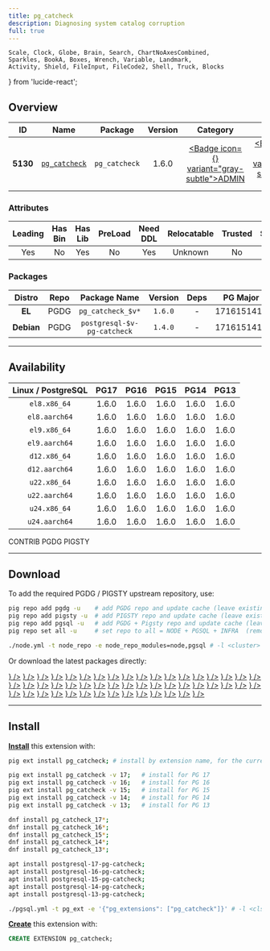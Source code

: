 ```yaml
---
title: pg_catcheck
description: Diagnosing system catalog corruption
full: true
---
```


    Scale, Clock, Globe, Brain, Search, ChartNoAxesCombined,
    Sparkles, BookA, Boxes, Wrench, Variable, Landmark,
    Activity, Shield, FileInput, FileCode2, Shell, Truck, Blocks
} from 'lucide-react';

## Overview

| <TooltipIconButton tooltip="Extension unique identifier" side="top">ID</TooltipIconButton> | <TooltipIconButton tooltip="Extension name" side="top">Name</TooltipIconButton> | <TooltipIconButton tooltip="Package name for installation" side="top">Package</TooltipIconButton> | <TooltipIconButton tooltip="Latest available extension version" side="top">Version</TooltipIconButton> | <TooltipIconButton tooltip="Extension category" side="top">Category</TooltipIconButton> | <TooltipIconButton tooltip="Open source license" side="top">License</TooltipIconButton> | <TooltipIconButton tooltip="Programming language" side="top">Lang</TooltipIconButton> |
|:--------:|:--------:|:----------:|:--------------:|:---------------------------------------:|:------------------------------------------------------:|:----:|
| **5130** | [`pg_catcheck`](https://github.com/EnterpriseDB/pg_catcheck) | `pg_catcheck` | 1.6.0 | <a href="/ext/admin" className="no-underline"><Badge icon={<Landmark />} variant="gray-subtle">ADMIN</Badge></a> | <a href="/ext/list/license#bsd-3-clause" className="no-underline"><Badge icon={<Scale />} variant="blue-subtle">BSD 3-Clause</Badge></a> | <a href="/ext/list/lang#c"><Badge icon={<FileCode2 />} variant="blue-subtle">C</Badge></a> |

### Attributes

| <TooltipIconButton tooltip="The Primary Leading extension in the Package" side="top">Leading</TooltipIconButton> | <TooltipIconButton tooltip="Contains binary utils" side="top">Has Bin</TooltipIconButton> | <TooltipIconButton tooltip="Contains .so shared library files" side="top">Has Lib</TooltipIconButton> | <TooltipIconButton tooltip="Requires preloading via shared_preload_libraries" side="top">PreLoad</TooltipIconButton> | <TooltipIconButton tooltip="Requires CREATE EXTENSION DDL command" side="top">Need DDL</TooltipIconButton> | <TooltipIconButton tooltip="Can be installed in any schema" side="top">Relocatable</TooltipIconButton> | <TooltipIconButton tooltip="Can be created by non-superuser" side="top">Trusted</TooltipIconButton> | <TooltipIconButton tooltip="Schemas used by this extension" side="top">Schemas</TooltipIconButton> |
|:-------:|:-------:|:-------:|:-------:|:--------:|:-----------:|:-------:|:-------:|
| Yes | No | Yes | No | Yes | Unknown | No | - |

### Packages

| <TooltipIconButton tooltip="Linux distribution family, EL or Debian" side="top">Distro</TooltipIconButton> | <TooltipIconButton tooltip="Package repository" side="top">Repo</TooltipIconButton> | <TooltipIconButton tooltip="The RPM/DEB Package Name Pattern (replace $v with real pg major)" side="top">Package Name</TooltipIconButton> | <TooltipIconButton tooltip="Latest package version" side="top">Version</TooltipIconButton> | <TooltipIconButton tooltip="RPM/DEB Package dependencies" side="top">Deps</TooltipIconButton> | <TooltipIconButton tooltip="Available in these PostgreSQL Major Versions" side="top">PG Major</TooltipIconButton> |
|:----------:|:--------:|:------------------------:|:-----------:|:------------:|:------------------:|
|   **EL**   | <Badge variant="blue-subtle"><span className="font-bold">PGDG</span></Badge> | `pg_catcheck_$v*` | `1.6.0` | - | <Badge variant="green-subtle">17</Badge><Badge variant="green-subtle">16</Badge><Badge variant="green-subtle">15</Badge><Badge variant="green-subtle">14</Badge><Badge variant="green-subtle">13</Badge> |
| **Debian** | <Badge variant="blue-subtle"><span className="font-bold">PGDG</span></Badge> | `postgresql-$v-pg-catcheck` | `1.4.0` | - | <Badge variant="green-subtle">17</Badge><Badge variant="green-subtle">16</Badge><Badge variant="green-subtle">15</Badge><Badge variant="green-subtle">14</Badge><Badge variant="green-subtle">13</Badge> |



------

## Availability

| <TooltipIconButton tooltip="Linux Distro Arch / PostgreSQL Major Version" side="top">Linux / PostgreSQL </TooltipIconButton> | **PG17** | **PG16** | **PG15** | **PG14** | **PG13** |
|:-----:|:-----:|:-----:|:-----:|:-----:|:-----:|
| `el8.x86_64` | <Badge variant="blue-subtle">1.6.0</Badge> | <Badge variant="blue-subtle">1.6.0</Badge> | <Badge variant="blue-subtle">1.6.0</Badge> | <Badge variant="blue-subtle">1.6.0</Badge> | <Badge variant="blue-subtle">1.6.0</Badge> |
| `el8.aarch64` | <Badge variant="blue-subtle">1.6.0</Badge> | <Badge variant="blue-subtle">1.6.0</Badge> | <Badge variant="blue-subtle">1.6.0</Badge> | <Badge variant="blue-subtle">1.6.0</Badge> | <Badge variant="blue-subtle">1.6.0</Badge> |
| `el9.x86_64` | <Badge variant="blue-subtle">1.6.0</Badge> | <Badge variant="blue-subtle">1.6.0</Badge> | <Badge variant="blue-subtle">1.6.0</Badge> | <Badge variant="blue-subtle">1.6.0</Badge> | <Badge variant="blue-subtle">1.6.0</Badge> |
| `el9.aarch64` | <Badge variant="blue-subtle">1.6.0</Badge> | <Badge variant="blue-subtle">1.6.0</Badge> | <Badge variant="blue-subtle">1.6.0</Badge> | <Badge variant="blue-subtle">1.6.0</Badge> | <Badge variant="blue-subtle">1.6.0</Badge> |
| `d12.x86_64` | <Badge variant="blue-subtle">1.6.0</Badge> | <Badge variant="blue-subtle">1.6.0</Badge> | <Badge variant="blue-subtle">1.6.0</Badge> | <Badge variant="blue-subtle">1.6.0</Badge> | <Badge variant="blue-subtle">1.6.0</Badge> |
| `d12.aarch64` | <Badge variant="blue-subtle">1.6.0</Badge> | <Badge variant="blue-subtle">1.6.0</Badge> | <Badge variant="blue-subtle">1.6.0</Badge> | <Badge variant="blue-subtle">1.6.0</Badge> | <Badge variant="blue-subtle">1.6.0</Badge> |
| `u22.x86_64` | <Badge variant="blue-subtle">1.6.0</Badge> | <Badge variant="blue-subtle">1.6.0</Badge> | <Badge variant="blue-subtle">1.6.0</Badge> | <Badge variant="blue-subtle">1.6.0</Badge> | <Badge variant="blue-subtle">1.6.0</Badge> |
| `u22.aarch64` | <Badge variant="blue-subtle">1.6.0</Badge> | <Badge variant="blue-subtle">1.6.0</Badge> | <Badge variant="blue-subtle">1.6.0</Badge> | <Badge variant="blue-subtle">1.6.0</Badge> | <Badge variant="blue-subtle">1.6.0</Badge> |
| `u24.x86_64` | <Badge variant="blue-subtle">1.6.0</Badge> | <Badge variant="blue-subtle">1.6.0</Badge> | <Badge variant="blue-subtle">1.6.0</Badge> | <Badge variant="blue-subtle">1.6.0</Badge> | <Badge variant="blue-subtle">1.6.0</Badge> |
| `u24.aarch64` | <Badge variant="blue-subtle">1.6.0</Badge> | <Badge variant="blue-subtle">1.6.0</Badge> | <Badge variant="blue-subtle">1.6.0</Badge> | <Badge variant="blue-subtle">1.6.0</Badge> | <Badge variant="blue-subtle">1.6.0</Badge> |

<Badge variant="green-subtle"><span className="font-black">CONTRIB</span></Badge> <Badge variant="blue-subtle"><span className="font-black">PGDG</span></Badge> <Badge variant="amber-subtle"><span className="font-black">PIGSTY</span></Badge>

------

## Download

To add the required PGDG / PIGSTY upstream repository, use:

```bash tab="pig"
pig repo add pgdg -u    # add PGDG repo and update cache (leave existing repos)
pig repo add pigsty -u  # add PIGSTY repo and update cache (leave existing repos)
pig repo add pgsql -u   # add PGDG + Pigsty repo and update cache (leave existing repos)
pig repo set all -u     # set repo to all = NODE + PGSQL + INFRA  (remove existing repos)
```
```bash tab="pigsty"
./node.yml -t node_repo -e node_repo_modules=node,pgsql # -l <cluster>
```

Or download the latest packages directly:

<Files>
    <Folder name="el8.x86_64">
        <a href="https://download.postgresql.org/pub/repos/yum/17/redhat/rhel-8-x86_64/pg_catcheck_17-1.6.0-1PGDG.rhel8.x86_64.rpm"><File name="pg_catcheck_17-1.6.0-1PGDG.rhel8.x86_64.rpm" icon={<Package className="text-emerald-500" />} /></a>
        <a href="https://download.postgresql.org/pub/repos/yum/16/redhat/rhel-8-x86_64/pg_catcheck_16-1.6.0-1PGDG.rhel8.x86_64.rpm"><File name="pg_catcheck_16-1.6.0-1PGDG.rhel8.x86_64.rpm" icon={<Package className="text-emerald-500" />} /></a>
        <a href="https://download.postgresql.org/pub/repos/yum/15/redhat/rhel-8-x86_64/pg_catcheck_15-1.6.0-1PGDG.rhel8.x86_64.rpm"><File name="pg_catcheck_15-1.6.0-1PGDG.rhel8.x86_64.rpm" icon={<Package className="text-emerald-500" />} /></a>
        <a href="https://download.postgresql.org/pub/repos/yum/14/redhat/rhel-8-x86_64/pg_catcheck_14-1.6.0-1PGDG.rhel8.x86_64.rpm"><File name="pg_catcheck_14-1.6.0-1PGDG.rhel8.x86_64.rpm" icon={<Package className="text-emerald-500" />} /></a>
        <a href="https://download.postgresql.org/pub/repos/yum/13/redhat/rhel-8-x86_64/pg_catcheck_13-1.6.0-1PGDG.rhel8.x86_64.rpm"><File name="pg_catcheck_13-1.6.0-1PGDG.rhel8.x86_64.rpm" icon={<Package className="text-emerald-500" />} /></a>
    </Folder>
    <Folder name="el8.aarch64">
        <a href="https://download.postgresql.org/pub/repos/yum/17/redhat/rhel-8-aarch64/pg_catcheck_17-1.6.0-1PGDG.rhel8.aarch64.rpm"><File name="pg_catcheck_17-1.6.0-1PGDG.rhel8.aarch64.rpm" icon={<Package className="text-orange-500" />} /></a>
        <a href="https://download.postgresql.org/pub/repos/yum/16/redhat/rhel-8-aarch64/pg_catcheck_16-1.6.0-1PGDG.rhel8.aarch64.rpm"><File name="pg_catcheck_16-1.6.0-1PGDG.rhel8.aarch64.rpm" icon={<Package className="text-orange-500" />} /></a>
        <a href="https://download.postgresql.org/pub/repos/yum/15/redhat/rhel-8-aarch64/pg_catcheck_15-1.6.0-1PGDG.rhel8.aarch64.rpm"><File name="pg_catcheck_15-1.6.0-1PGDG.rhel8.aarch64.rpm" icon={<Package className="text-orange-500" />} /></a>
        <a href="https://download.postgresql.org/pub/repos/yum/14/redhat/rhel-8-aarch64/pg_catcheck_14-1.6.0-1PGDG.rhel8.aarch64.rpm"><File name="pg_catcheck_14-1.6.0-1PGDG.rhel8.aarch64.rpm" icon={<Package className="text-orange-500" />} /></a>
        <a href="https://download.postgresql.org/pub/repos/yum/13/redhat/rhel-8-aarch64/pg_catcheck_13-1.6.0-1PGDG.rhel8.aarch64.rpm"><File name="pg_catcheck_13-1.6.0-1PGDG.rhel8.aarch64.rpm" icon={<Package className="text-orange-500" />} /></a>
    </Folder>
    <Folder name="el9.x86_64">
        <a href="https://download.postgresql.org/pub/repos/yum/17/redhat/rhel-9-x86_64/pg_catcheck_17-1.6.0-1PGDG.rhel9.x86_64.rpm"><File name="pg_catcheck_17-1.6.0-1PGDG.rhel9.x86_64.rpm" icon={<Package className="text-emerald-500" />} /></a>
        <a href="https://download.postgresql.org/pub/repos/yum/16/redhat/rhel-9-x86_64/pg_catcheck_16-1.6.0-1PGDG.rhel9.x86_64.rpm"><File name="pg_catcheck_16-1.6.0-1PGDG.rhel9.x86_64.rpm" icon={<Package className="text-emerald-500" />} /></a>
        <a href="https://download.postgresql.org/pub/repos/yum/15/redhat/rhel-9-x86_64/pg_catcheck_15-1.6.0-1PGDG.rhel9.x86_64.rpm"><File name="pg_catcheck_15-1.6.0-1PGDG.rhel9.x86_64.rpm" icon={<Package className="text-emerald-500" />} /></a>
        <a href="https://download.postgresql.org/pub/repos/yum/14/redhat/rhel-9-x86_64/pg_catcheck_14-1.6.0-1PGDG.rhel9.x86_64.rpm"><File name="pg_catcheck_14-1.6.0-1PGDG.rhel9.x86_64.rpm" icon={<Package className="text-emerald-500" />} /></a>
        <a href="https://download.postgresql.org/pub/repos/yum/13/redhat/rhel-9-x86_64/pg_catcheck_13-1.6.0-1PGDG.rhel9.x86_64.rpm"><File name="pg_catcheck_13-1.6.0-1PGDG.rhel9.x86_64.rpm" icon={<Package className="text-emerald-500" />} /></a>
    </Folder>
    <Folder name="el9.aarch64">
        <a href="https://download.postgresql.org/pub/repos/yum/17/redhat/rhel-9-aarch64/pg_catcheck_17-1.6.0-1PGDG.rhel9.aarch64.rpm"><File name="pg_catcheck_17-1.6.0-1PGDG.rhel9.aarch64.rpm" icon={<Package className="text-orange-500" />} /></a>
        <a href="https://download.postgresql.org/pub/repos/yum/16/redhat/rhel-9-aarch64/pg_catcheck_16-1.6.0-1PGDG.rhel9.aarch64.rpm"><File name="pg_catcheck_16-1.6.0-1PGDG.rhel9.aarch64.rpm" icon={<Package className="text-orange-500" />} /></a>
        <a href="https://download.postgresql.org/pub/repos/yum/15/redhat/rhel-9-aarch64/pg_catcheck_15-1.6.0-1PGDG.rhel9.aarch64.rpm"><File name="pg_catcheck_15-1.6.0-1PGDG.rhel9.aarch64.rpm" icon={<Package className="text-orange-500" />} /></a>
        <a href="https://download.postgresql.org/pub/repos/yum/14/redhat/rhel-9-aarch64/pg_catcheck_14-1.6.0-1PGDG.rhel9.aarch64.rpm"><File name="pg_catcheck_14-1.6.0-1PGDG.rhel9.aarch64.rpm" icon={<Package className="text-orange-500" />} /></a>
        <a href="https://download.postgresql.org/pub/repos/yum/13/redhat/rhel-9-aarch64/pg_catcheck_13-1.6.0-1PGDG.rhel9.aarch64.rpm"><File name="pg_catcheck_13-1.6.0-1PGDG.rhel9.aarch64.rpm" icon={<Package className="text-orange-500" />} /></a>
    </Folder>
    <Folder name="d12.x86_64">
        <a href="https://apt.postgresql.org/pub/repos/apt/pool/main/p/pg-catcheck/postgresql-17-pg-catcheck_1.6.0-1.pgdg120+1_arm64.deb"><File name="postgresql-17-pg-catcheck_1.6.0-1.pgdg120+1_arm64.deb" icon={<Box className="text-emerald-500" />} /></a>
        <a href="https://apt.postgresql.org/pub/repos/apt/pool/main/p/pg-catcheck/postgresql-16-pg-catcheck_1.6.0-1.pgdg120+1_arm64.deb"><File name="postgresql-16-pg-catcheck_1.6.0-1.pgdg120+1_arm64.deb" icon={<Box className="text-emerald-500" />} /></a>
        <a href="https://apt.postgresql.org/pub/repos/apt/pool/main/p/pg-catcheck/postgresql-15-pg-catcheck_1.6.0-1.pgdg120+1_arm64.deb"><File name="postgresql-15-pg-catcheck_1.6.0-1.pgdg120+1_arm64.deb" icon={<Box className="text-emerald-500" />} /></a>
        <a href="https://apt.postgresql.org/pub/repos/apt/pool/main/p/pg-catcheck/postgresql-14-pg-catcheck_1.6.0-1.pgdg120+1_arm64.deb"><File name="postgresql-14-pg-catcheck_1.6.0-1.pgdg120+1_arm64.deb" icon={<Box className="text-emerald-500" />} /></a>
        <a href="https://apt.postgresql.org/pub/repos/apt/pool/main/p/pg-catcheck/postgresql-13-pg-catcheck_1.6.0-1.pgdg120+1_arm64.deb"><File name="postgresql-13-pg-catcheck_1.6.0-1.pgdg120+1_arm64.deb" icon={<Box className="text-emerald-500" />} /></a>
    </Folder>
    <Folder name="d12.aarch64">
        <a href="https://apt.postgresql.org/pub/repos/apt/pool/main/p/pg-catcheck/postgresql-17-pg-catcheck_1.6.0-1.pgdg120+1_amd64.deb"><File name="postgresql-17-pg-catcheck_1.6.0-1.pgdg120+1_amd64.deb" icon={<Box className="text-orange-500" />} /></a>
        <a href="https://apt.postgresql.org/pub/repos/apt/pool/main/p/pg-catcheck/postgresql-16-pg-catcheck_1.6.0-1.pgdg120+1_amd64.deb"><File name="postgresql-16-pg-catcheck_1.6.0-1.pgdg120+1_amd64.deb" icon={<Box className="text-orange-500" />} /></a>
        <a href="https://apt.postgresql.org/pub/repos/apt/pool/main/p/pg-catcheck/postgresql-15-pg-catcheck_1.6.0-1.pgdg120+1_amd64.deb"><File name="postgresql-15-pg-catcheck_1.6.0-1.pgdg120+1_amd64.deb" icon={<Box className="text-orange-500" />} /></a>
        <a href="https://apt.postgresql.org/pub/repos/apt/pool/main/p/pg-catcheck/postgresql-14-pg-catcheck_1.6.0-1.pgdg120+1_amd64.deb"><File name="postgresql-14-pg-catcheck_1.6.0-1.pgdg120+1_amd64.deb" icon={<Box className="text-orange-500" />} /></a>
        <a href="https://apt.postgresql.org/pub/repos/apt/pool/main/p/pg-catcheck/postgresql-13-pg-catcheck_1.6.0-1.pgdg120+1_amd64.deb"><File name="postgresql-13-pg-catcheck_1.6.0-1.pgdg120+1_amd64.deb" icon={<Box className="text-orange-500" />} /></a>
    </Folder>
    <Folder name="u22.x86_64">
        <a href="https://apt.postgresql.org/pub/repos/apt/pool/main/p/pg-catcheck/postgresql-17-pg-catcheck_1.6.0-1.pgdg22.04+1_amd64.deb"><File name="postgresql-17-pg-catcheck_1.6.0-1.pgdg22.04+1_amd64.deb" icon={<Box className="text-emerald-500" />} /></a>
        <a href="https://apt.postgresql.org/pub/repos/apt/pool/main/p/pg-catcheck/postgresql-16-pg-catcheck_1.6.0-1.pgdg22.04+1_amd64.deb"><File name="postgresql-16-pg-catcheck_1.6.0-1.pgdg22.04+1_amd64.deb" icon={<Box className="text-emerald-500" />} /></a>
        <a href="https://apt.postgresql.org/pub/repos/apt/pool/main/p/pg-catcheck/postgresql-15-pg-catcheck_1.6.0-1.pgdg22.04+1_amd64.deb"><File name="postgresql-15-pg-catcheck_1.6.0-1.pgdg22.04+1_amd64.deb" icon={<Box className="text-emerald-500" />} /></a>
        <a href="https://apt.postgresql.org/pub/repos/apt/pool/main/p/pg-catcheck/postgresql-14-pg-catcheck_1.6.0-1.pgdg22.04+1_amd64.deb"><File name="postgresql-14-pg-catcheck_1.6.0-1.pgdg22.04+1_amd64.deb" icon={<Box className="text-emerald-500" />} /></a>
        <a href="https://apt.postgresql.org/pub/repos/apt/pool/main/p/pg-catcheck/postgresql-13-pg-catcheck_1.6.0-1.pgdg22.04+1_amd64.deb"><File name="postgresql-13-pg-catcheck_1.6.0-1.pgdg22.04+1_amd64.deb" icon={<Box className="text-emerald-500" />} /></a>
    </Folder>
    <Folder name="u22.aarch64">
        <a href="https://apt.postgresql.org/pub/repos/apt/pool/main/p/pg-catcheck/postgresql-17-pg-catcheck_1.6.0-1.pgdg22.04+1_arm64.deb"><File name="postgresql-17-pg-catcheck_1.6.0-1.pgdg22.04+1_arm64.deb" icon={<Box className="text-orange-500" />} /></a>
        <a href="https://apt.postgresql.org/pub/repos/apt/pool/main/p/pg-catcheck/postgresql-16-pg-catcheck_1.6.0-1.pgdg22.04+1_arm64.deb"><File name="postgresql-16-pg-catcheck_1.6.0-1.pgdg22.04+1_arm64.deb" icon={<Box className="text-orange-500" />} /></a>
        <a href="https://apt.postgresql.org/pub/repos/apt/pool/main/p/pg-catcheck/postgresql-15-pg-catcheck_1.6.0-1.pgdg22.04+1_arm64.deb"><File name="postgresql-15-pg-catcheck_1.6.0-1.pgdg22.04+1_arm64.deb" icon={<Box className="text-orange-500" />} /></a>
        <a href="https://apt.postgresql.org/pub/repos/apt/pool/main/p/pg-catcheck/postgresql-14-pg-catcheck_1.6.0-1.pgdg22.04+1_arm64.deb"><File name="postgresql-14-pg-catcheck_1.6.0-1.pgdg22.04+1_arm64.deb" icon={<Box className="text-orange-500" />} /></a>
        <a href="https://apt.postgresql.org/pub/repos/apt/pool/main/p/pg-catcheck/postgresql-13-pg-catcheck_1.6.0-1.pgdg22.04+1_arm64.deb"><File name="postgresql-13-pg-catcheck_1.6.0-1.pgdg22.04+1_arm64.deb" icon={<Box className="text-orange-500" />} /></a>
    </Folder>
    <Folder name="u24.x86_64">
        <a href="https://apt.postgresql.org/pub/repos/apt/pool/main/p/pg-catcheck/postgresql-17-pg-catcheck_1.6.0-1.pgdg24.04+1_amd64.deb"><File name="postgresql-17-pg-catcheck_1.6.0-1.pgdg24.04+1_amd64.deb" icon={<Box className="text-emerald-500" />} /></a>
        <a href="https://apt.postgresql.org/pub/repos/apt/pool/main/p/pg-catcheck/postgresql-16-pg-catcheck_1.6.0-1.pgdg24.04+1_amd64.deb"><File name="postgresql-16-pg-catcheck_1.6.0-1.pgdg24.04+1_amd64.deb" icon={<Box className="text-emerald-500" />} /></a>
        <a href="https://apt.postgresql.org/pub/repos/apt/pool/main/p/pg-catcheck/postgresql-15-pg-catcheck_1.6.0-1.pgdg24.04+1_amd64.deb"><File name="postgresql-15-pg-catcheck_1.6.0-1.pgdg24.04+1_amd64.deb" icon={<Box className="text-emerald-500" />} /></a>
        <a href="https://apt.postgresql.org/pub/repos/apt/pool/main/p/pg-catcheck/postgresql-14-pg-catcheck_1.6.0-1.pgdg24.04+1_amd64.deb"><File name="postgresql-14-pg-catcheck_1.6.0-1.pgdg24.04+1_amd64.deb" icon={<Box className="text-emerald-500" />} /></a>
        <a href="https://apt.postgresql.org/pub/repos/apt/pool/main/p/pg-catcheck/postgresql-13-pg-catcheck_1.6.0-1.pgdg24.04+1_amd64.deb"><File name="postgresql-13-pg-catcheck_1.6.0-1.pgdg24.04+1_amd64.deb" icon={<Box className="text-emerald-500" />} /></a>
    </Folder>
    <Folder name="u24.aarch64">
        <a href="https://apt.postgresql.org/pub/repos/apt/pool/main/p/pg-catcheck/postgresql-17-pg-catcheck_1.6.0-1.pgdg24.04+1_arm64.deb"><File name="postgresql-17-pg-catcheck_1.6.0-1.pgdg24.04+1_arm64.deb" icon={<Box className="text-orange-500" />} /></a>
        <a href="https://apt.postgresql.org/pub/repos/apt/pool/main/p/pg-catcheck/postgresql-16-pg-catcheck_1.6.0-1.pgdg24.04+1_arm64.deb"><File name="postgresql-16-pg-catcheck_1.6.0-1.pgdg24.04+1_arm64.deb" icon={<Box className="text-orange-500" />} /></a>
        <a href="https://apt.postgresql.org/pub/repos/apt/pool/main/p/pg-catcheck/postgresql-15-pg-catcheck_1.6.0-1.pgdg24.04+1_arm64.deb"><File name="postgresql-15-pg-catcheck_1.6.0-1.pgdg24.04+1_arm64.deb" icon={<Box className="text-orange-500" />} /></a>
        <a href="https://apt.postgresql.org/pub/repos/apt/pool/main/p/pg-catcheck/postgresql-14-pg-catcheck_1.6.0-1.pgdg24.04+1_arm64.deb"><File name="postgresql-14-pg-catcheck_1.6.0-1.pgdg24.04+1_arm64.deb" icon={<Box className="text-orange-500" />} /></a>
        <a href="https://apt.postgresql.org/pub/repos/apt/pool/main/p/pg-catcheck/postgresql-13-pg-catcheck_1.6.0-1.pgdg24.04+1_arm64.deb"><File name="postgresql-13-pg-catcheck_1.6.0-1.pgdg24.04+1_arm64.deb" icon={<Box className="text-orange-500" />} /></a>
    </Folder>
</Files>

------

## Install

[**Install**](/docs/pgsql/extension/install) this extension with:

```bash tab="pig"
pig ext install pg_catcheck; # install by extension name, for the current active PG version

pig ext install pg_catcheck -v 17;   # install for PG 17
pig ext install pg_catcheck -v 16;   # install for PG 16
pig ext install pg_catcheck -v 15;   # install for PG 15
pig ext install pg_catcheck -v 14;   # install for PG 14
pig ext install pg_catcheck -v 13;   # install for PG 13
```
```bash tab="yum" 
dnf install pg_catcheck_17*;
dnf install pg_catcheck_16*;
dnf install pg_catcheck_15*;
dnf install pg_catcheck_14*;
dnf install pg_catcheck_13*;
```
```bash tab="apt" 
apt install postgresql-17-pg-catcheck;
apt install postgresql-16-pg-catcheck;
apt install postgresql-15-pg-catcheck;
apt install postgresql-14-pg-catcheck;
apt install postgresql-13-pg-catcheck;
```
```bash tab="ansible"
./pgsql.yml -t pg_ext -e '{"pg_extensions": ["pg_catcheck"]}' # -l <cls>
```

[**Create**](/docs/pgsql/extension/create) this extension with:

```sql
CREATE EXTENSION pg_catcheck;
```


